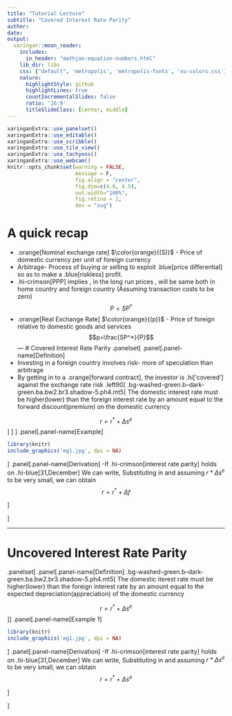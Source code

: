 ```yaml
---
title: "Tutorial Lecture"
subtitle: "Covered Interest Rate Parity"  
author:
date: 
output:
  xaringan::moon_reader:
    includes:
      in_header: "mathjax-equation-numbers.html"
    lib_dir: libs
    css: ["default", 'metropolis', 'metropolis-fonts', 'ou-colors.css']
    nature:
      highlightStyle: github
      highlightLines: true
      countIncrementalSlides: false
      ratio: '16:9'
      titleSlideClass: [center, middle]
---
```

```r
xaringanExtra::use_panelset()
xaringanExtra::use_editable()
xaringanExtra::use_scribble()
xaringanExtra::use_tile_view()
xaringanExtra::use_tachyons()
xaringanExtra::use_webcam()
knitr::opts_chunk$set(warning = FALSE,
                      message = F,
                      fig.align = "center",
                      fig.dim=c(4.8, 4.5), 
                      out.width="100%",
                      fig.retina = 2,
                      dev = "svg")


```

# A quick recap
- .orange[Nominal exchange rate] $\color{orange}{(S)}$ - Price of domestic currency per unit of foreign currency
- Arbitrage- Process of buying or selling to exploit .blue[price differential] so as to make a .blue[riskless] profit.
- .hi-crimson[PPP] implies , in the long run prices , will be same both in home country and foreign country (Assuming transaction costs to be zero)
$$ 
P=SP^*
$$
- .orange[Real Exchange Rate] $\color{orange}{(p)}$  - Price of foreign relative to domestic goods and services
$$p=\frac{SP^*}{P}$$
---
# Covered Interest Rate Parity
.panelset[
.panel[.panel-name[Definition]
- Investing in a foreign country involves risk- more of speculation than arbitrage
- By getting in to a .orange[forward contract], the investor is .hi['covered'] against the exchange rate risk
.left90[
.bg-washed-green.b--dark-green.ba.bw2.br3.shadow-5.ph4.mt5[
The domestic interest rate must be higher(lower) than the foreign interest rate by an amount equal to the forward discount(premium) on the domestic currency

$$r=r^*+\Delta s^e$$]
]
]
.panel[.panel-name[Example]
```r
library(knitr)
include_graphics('eg1.jpg', dpi = NA)
```

]
.panel[.panel-name[Derivation]
-If .hi-crimson[interest rate parity] holds on .hi-blue[31,December] 
\begin{equation}
(1+r)=(1+r^*)\frac{F}{S} \label{eq.1}
\end{equation}
We can write,
\begin{equation}
\frac{F}{S}=1+\Delta f \label{eq.2}
\end{equation}
Substituting \eqref{eq.2} in \eqref{eq.1} and assuming $r*\Delta s^e$ to be very small, we  can obtain
$$r=r^*+\Delta f$$

]

]

---
# Uncovered Interest Rate Parity
.panelset[
.panel[.panel-name[Definition]
.bg-washed-green.b--dark-green.ba.bw2.br3.shadow-5.ph4.mt5[
The domestic iterest rate must be higher(lower) than the foreign interest rate by an amount equal to the expected depreciation(appreciation) of the domestic currency

$$r=r^*+\Delta s^e$$]]
.panel[.panel-name[Example 1]
```r
library(knitr)
include_graphics('eg1.jpg', dpi = NA)
```

]
.panel[.panel-name[Derivation]
-If .hi-crimson[interest rate parity] holds on .hi-blue[31,December] 
\begin{equation}
(1+r)=(1+r^*)\frac{S^e}{S} \label{eq.3}
\end{equation}
We can write,
\begin{equation}
\frac{S^e}{S}=1+\Delta s^e \label{eq.4}
\end{equation}
Substituting \eqref{eq.4} in \eqref{eq.3} and assuming $r*\Delta s^e$ to be very small, we  can obtain
$$r=r^*+\Delta s^e$$

]

]











  
  
